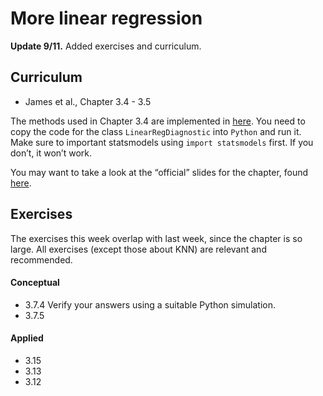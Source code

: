 # More linear regression

::: callout-note
**Update 9/11.** Added exercises and curriculum.
:::

## Curriculum
* James et al., Chapter 3.4 - 3.5

The methods used in Chapter 3.4 are implemented in [here](https://www.statsmodels.org/stable/examples/notebooks/generated/linear_regression_diagnostics_plots.html).
You need to copy the code for the class `LinearRegDiagnostic` into `Python` and run it. Make sure to important statsmodels using `import statsmodels` first. If you don't, it won't work. 

You may want to take a look at the "official" slides for the chapter, found [here](https://www.statlearning.com/resources-python).

## Exercises
The exercises this week overlap with last week, since the chapter is so large.
All exercises (except those about KNN) are relevant and recommended.

#### Conceptual 
- 3.7.4 Verify your answers using a suitable Python simulation.
- 3.7.5

#### Applied
- 3.15
- 3.13
- 3.12